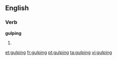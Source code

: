 ==English==

===Verb===
'''gulping'''

# {{present participle of|[[gulp]]}}

[[et:gulping]]
[[fr:gulping]]
[[pt:gulping]]
[[ta:gulping]]
[[vi:gulping]]
